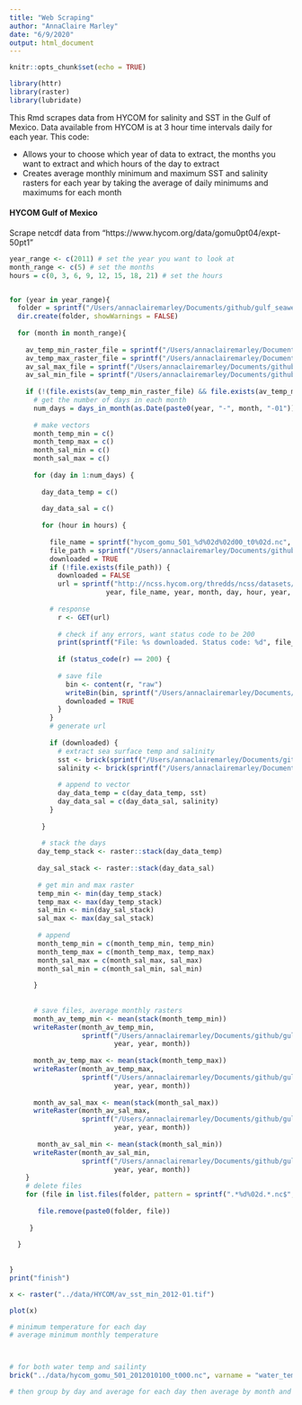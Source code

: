 ```yaml
---
title: "Web Scraping"
author: "AnnaClaire Marley"
date: "6/9/2020"
output: html_document
---
```


```r
knitr::opts_chunk$set(echo = TRUE)
```

```r

library(httr)
library(raster)
library(lubridate)

```

This Rmd scrapes data from HYCOM for salinity and SST in the Gulf of Mexico. Data available from HYCOM is at 3 hour time intervals daily for each year. This code:

* Allows your to choose which year of data to extract, the months you want to extract and which hours of the day to extract
* Creates average monthly minimum and maximum SST and salinity rasters for each year by taking the average of daily minimums and maximums for each month

#### HYCOM Gulf of Mexico 

Scrape netcdf data from "https://www.hycom.org/data/gomu0pt04/expt-50pt1"

```r

year_range <- c(2011) # set the year you want to look at
month_range <- c(5) # set the months
hours = c(0, 3, 6, 9, 12, 15, 18, 21) # set the hours


for (year in year_range){
  folder = sprintf("/Users/annaclairemarley/Documents/github/gulf_seaweed_suit/data/HYCOM/Year_%d/", year)
  dir.create(folder, showWarnings = FALSE)
  
  for (month in month_range){
    
    av_temp_min_raster_file = sprintf("/Users/annaclairemarley/Documents/github/gulf_seaweed_suit/data/HYCOM/Year_%d/av_sst_min_%d-%02d.tif", year, year, month)
    av_temp_max_raster_file = sprintf("/Users/annaclairemarley/Documents/github/gulf_seaweed_suit/data/HYCOM/Year_%d/av_sst_max_%d-%02d.tif", year, year, month)
    av_sal_max_file = sprintf("/Users/annaclairemarley/Documents/github/gulf_seaweed_suit/data/HYCOM/Year_%d/av_sal_max_%d-%02d.tif", year, year, month)
    av_sal_min_file = sprintf("/Users/annaclairemarley/Documents/github/gulf_seaweed_suit/data/HYCOM/Year_%d/av_sal_min_%d-%02d.tif", year, year, month)
    
    if (!(file.exists(av_temp_min_raster_file) && file.exists(av_temp_max_raster_file) && file.exists(av_sal_max_file) && file.exists(av_sal_min_file))) {
      # get the number of days in each month
      num_days = days_in_month(as.Date(paste0(year, "-", month, "-01")))
      
      # make vectors
      month_temp_min = c()
      month_temp_max = c()
      month_sal_min = c()
      month_sal_max = c()
      
      for (day in 1:num_days) {
        
        day_data_temp = c()
        
        day_data_sal = c()
        
        for (hour in hours) {
          
          file_name = sprintf("hycom_gomu_501_%d%02d%02d00_t0%02d.nc", year, month, day, hour)
          file_path = sprintf("/Users/annaclairemarley/Documents/github/gulf_seaweed_suit/data/HYCOM/Year_%d/%s", year, file_name)
          downloaded = TRUE
          if (!file.exists(file_path)) {
            downloaded = FALSE
            url = sprintf("http://ncss.hycom.org/thredds/ncss/datasets/GOMu0.04/expt_50.1/data/netcdf/%d/%s?var=salinity&var=water_temp&disableLLSubset=on&disableProjSubset=on&horizStride=1&time_start=%d-%02d-%02dT%02d%%3A00%%3A00Z&time_end=%d-%02d-%02dT%02d%%3A00%%3A00Z&timeStride=1&vertCoord=&accept=netcdf", 
                        year, file_name, year, month, day, hour, year, month, day, hour) 
          
          # response
            r <- GET(url)
            
            # check if any errors, want status code to be 200
            print(sprintf("File: %s downloaded. Status code: %d", file_name, status_code(r)))
            
            if (status_code(r) == 200) {
            
            # save file
              bin <- content(r, "raw")
              writeBin(bin, sprintf("/Users/annaclairemarley/Documents/github/gulf_seaweed_suit/data/HYCOM/Year_%d/%s", year, file_name))
              downloaded = TRUE
            }
          }
          # generate url
          
          if (downloaded) {
            # extract sea surface temp and salinity
            sst <- brick(sprintf("/Users/annaclairemarley/Documents/github/gulf_seaweed_suit/data/HYCOM/Year_%d/%s", year, file_name), varname = "water_temp")
            salinity <- brick(sprintf("/Users/annaclairemarley/Documents/github/gulf_seaweed_suit/data/HYCOM/Year_%d/%s", year, file_name), varname = "salinity")
            
            # append to vector
            day_data_temp = c(day_data_temp, sst)
            day_data_sal = c(day_data_sal, salinity) 
          }
          
        }
      
        # stack the days  
       day_temp_stack <- raster::stack(day_data_temp)
       
       day_sal_stack <- raster::stack(day_data_sal)
        
       # get min and max raster
       temp_min <- min(day_temp_stack)
       temp_max <- max(day_temp_stack)
       sal_min <- min(day_sal_stack)
       sal_max <- max(day_sal_stack)
       
       # append
       month_temp_min = c(month_temp_min, temp_min)
       month_temp_max = c(month_temp_max, temp_max)
       month_sal_max = c(month_sal_max, sal_max)
       month_sal_min = c(month_sal_min, sal_min)
       
      }  
      
      
      # save files, average monthly rasters
      month_av_temp_min <- mean(stack(month_temp_min))
      writeRaster(month_av_temp_min, 
                  sprintf("/Users/annaclairemarley/Documents/github/gulf_seaweed_suit/data/HYCOM/Year_%d/av_sst_min_%d-%02d.tif", 
                          year, year, month))
      
      month_av_temp_max <- mean(stack(month_temp_max))
      writeRaster(month_av_temp_max, 
                  sprintf("/Users/annaclairemarley/Documents/github/gulf_seaweed_suit/data/HYCOM/Year_%d/av_sst_max_%d-%02d.tif", 
                          year, year, month))
      
      month_av_sal_max <- mean(stack(month_sal_max))
      writeRaster(month_av_sal_max, 
                  sprintf("/Users/annaclairemarley/Documents/github/gulf_seaweed_suit/data/HYCOM/Year_%d/av_sal_max_%d-%02d.tif", 
                          year, year, month))
      
       month_av_sal_min <- mean(stack(month_sal_min))
      writeRaster(month_av_sal_min, 
                  sprintf("/Users/annaclairemarley/Documents/github/gulf_seaweed_suit/data/HYCOM/Year_%d/av_sal_min_%d-%02d.tif", 
                          year, year, month))
    }
    # delete files
    for (file in list.files(folder, pattern = sprintf(".*%d%02d.*.nc$", year, month))) {
       
       file.remove(paste0(folder, file))
       
     }
  
  }
  
  
}
print("finish")

```


```r

x <- raster("../data/HYCOM/av_sst_min_2012-01.tif")

plot(x)

```



```r
# minimum temperature for each day
# average minimum monthly temperature



# for both water temp and sailinty 
brick("../data/hycom_gomu_501_2012010100_t000.nc", varname = "water_temp")

# then group by day and average for each day then average by month and save that



```

